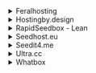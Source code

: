 <details><summary>Feralhosting</summary>

- Host `http://<username>.<hostname>.feralhosting.com:<port>`
- TLS: Disabled
- Username: `<username>`
- Password: `<password>`
- Basic Auth: Disabled

</details>

<details><summary>Hostingby.design</summary>

- Host `https://<hostname>.itsby.design/qbittorrent`
- TLS: Enabled
- Username: `<username>`
- Password: `<password>`
- Basic Auth: Enabled
- Username: `<username>`
- Password: `<password>`

</details>

<details><summary>RapidSeedbox - Lean</summary>

Grab your unique qBittorrent url from the from your `Services` page.

- Host `https://<username>-qb.<hostname>.seedbox.vip/`
- Basic Auth: Enabled
- Username: `<username>`
- Password: `<password>`

</details>

<details><summary>Seedhost.eu</summary>

- Host: `https://<hostname>.seedhost.eu/<username>/qbittorrent/`
- TLS: Enabled
- Username: `<username>`
- Password: `<password>`
- Basic Auth: Disabled

</details>

<details><summary>Seedit4.me</summary>

- Host `localhost:9148`
- TLS: Disabled
- Username: `seedit4me`
- Password: `<your slot password>`
- Basic Auth: Disabled

</details>

<details><summary>Ultra.cc</summary>

- Host: `https://<username>.<hostname>.usbx.me/qbittorrent`
- TLS: Enabled
- Username: `<username>`
- Password: `<password>`
- Basic Auth: Disabled

</details>

<details><summary>Whatbox</summary>

- Host: `http://<hostname>.whatbox.ca:<port>`
- TLS: Disabled
- Username: `<username>`
- Password: `<password>`
- Basic Auth: Disabled

</details>
